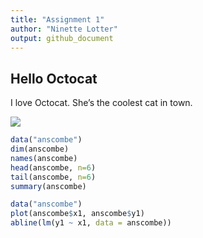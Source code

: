 ```yaml
---
title: "Assignment 1"
author: "Ninette Lotter"
output: github_document
---
```


## Hello Octocat

I love Octocat. She's the coolest cat in town.

![](https://dl.dropboxusercontent.com/u/11805474/painblogr/biostats/images/octocat.png)

```r
data("anscombe")
dim(anscombe)
names(anscombe)
head(anscombe, n=6)
tail(anscombe, n=6)
summary(anscombe)
```

```r
data("anscombe")
plot(anscombe$x1, anscombe$y1)
abline(lm(y1 ~ x1, data = anscombe))
```
